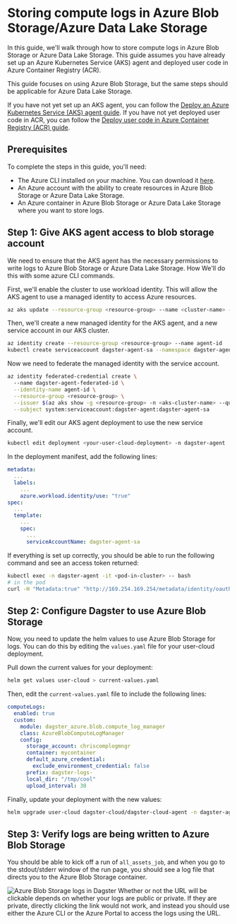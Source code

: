 # Storing compute logs in Azure Blob Storage/Azure Data Lake Storage

In this guide, we'll walk through how to store compute logs in Azure Blob Storage or Azure Data Lake Storage. This guide assumes you have already set up an Azure Kubernetes Service (AKS) agent and deployed user code in Azure Container Registry (ACR).

This guide focuses on using Azure Blob Storage, but the same steps should be applicable for Azure Data Lake Storage.

If you have not yet set up an AKS agent, you can follow the [Deploy an Azure Kubernetes Service (AKS) agent guide](/dagster-plus/deployment/azure/aks-agent).
If you have not yet deployed user code in ACR, you can follow the [Deploy user code in Azure Container Registry (ACR) guide](/dagster-plus/deployment/azure/acr-user-code).

## Prerequisites

To complete the steps in this guide, you'll need:
- The Azure CLI installed on your machine. You can download it [here](https://docs.microsoft.com/en-us/cli/azure/install-azure-cli).
- An Azure account with the ability to create resources in Azure Blob Storage or Azure Data Lake Storage.
- An Azure container in Azure Blob Storage or Azure Data Lake Storage where you want to store logs.

## Step 1: Give AKS agent access to blob storage account

We need to ensure that the AKS agent has the necessary permissions to write logs to Azure Blob Storage or Azure Data Lake Storage. How
 We'll do this with some azure CLI commands.

First, we'll enable the cluster to use workload identity. This will allow the AKS agent to use a managed identity to access Azure resources.

```bash
az aks update --resource-group <resource-group> --name <cluster-name> --enable-workload-identity
```

Then, we'll create a new managed identity for the AKS agent, and a new service account in our AKS cluster.

```bash
az identity create --resource-group <resource-group> --name agent-id
kubectl create serviceaccount dagster-agent-sa --namespace dagster-agent 
```

Now we need to federate the managed identity with the service account.

```bash
az identity federated-credential create \                                                                             
  --name dagster-agent-federated-id \
  --identity-name agent-id \
  --resource-group <resource-group> \
  --issuer $(az aks show -g <resource-group> -n <aks-cluster-name> --query "oidcIssuerProfile.issuerUrl" -otsv) \
  --subject system:serviceaccount:dagster-agent:dagster-agent-sa
```

Finally, we'll edit our AKS agent deployment to use the new service account.

```bash
kubectl edit deployment <your-user-cloud-deployment> -n dagster-agent 
```

In the deployment manifest, add the following lines:

```yaml
metadata:
  ...
  labels:
    ...
    azure.workload.identity/use: "true"
spec:
  ...
  template:
    ...
    spec:
      ...
      serviceAccountName: dagster-agent-sa
```

If everything is set up correctly, you should be able to run the following command and see an access token returned:
```bash
kubectl exec -n dagster-agent -it <pod-in-cluster> -- bash
# in the pod
curl -H "Metadata:true" "http://169.254.169.254/metadata/identity/oauth2/token?resource=https://storage.azure.com/"
```

## Step 2: Configure Dagster to use Azure Blob Storage

Now, you need to update the helm values to use Azure Blob Storage for logs. You can do this by editing the `values.yaml` file for your user-cloud deployment.

Pull down the current values for your deployment:

```bash
helm get values user-cloud > current-values.yaml
```

Then, edit the `current-values.yaml` file to include the following lines:

```yaml
computeLogs:
  enabled: true
  custom:
    module: dagster_azure.blob.compute_log_manager
    class: AzureBlobComputeLogManager
    config:
      storage_account: chriscomplogmngr
      container: mycontainer
      default_azure_credential:
        exclude_environment_credential: false
      prefix: dagster-logs-
      local_dir: "/tmp/cool"
      upload_interval: 30
```
    
Finally, update your deployment with the new values:
    
```bash
helm upgrade user-cloud dagster-cloud/dagster-cloud-agent -n dagster-agent -f current-values.yaml
```

## Step 3: Verify logs are being written to Azure Blob Storage

You should be able to kick off a run of `all_assets_job`, and when you go to the stdout/stderr window of the run page, you should see a log file that directs you to the Azure Blob Storage container.

<Image src="/images/dagster-cloud/azure/azure-blob-storage-logs.png" alt="Azure Blob Storage logs in Dagster" width={970} height={794} />

<Note>
Whether or not the URL will be clickable depends on whether your logs are public or private. If they are private, directly clicking the link would not work, and instead you should use either the Azure CLI or the Azure Portal to access the logs using the URL.
</Note>

